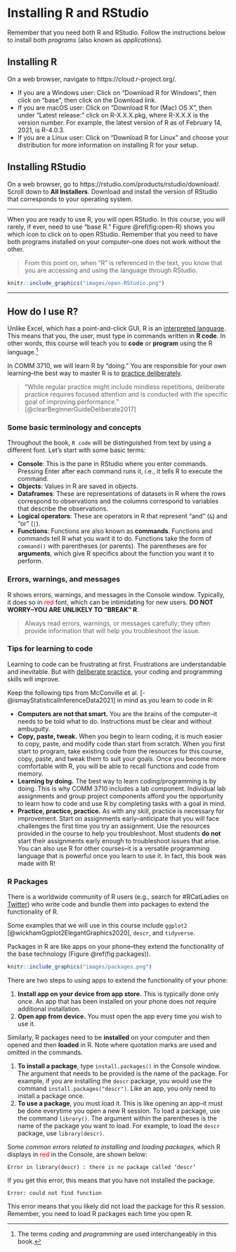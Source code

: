 
# Installing R and RStudio {#install}

Remember that you need both R and RStudio. Follow the instructions below to install both *programs* (also known as *applications*).

## Installing R

On a web browser, navigate to https://cloud.r-project.org/.

- If you are a Windows user: Click on “Download R for Windows”, then click on “base”, then click on the Download link.
- If you are macOS user: Click on “Download R for (Mac) OS X”, then under “Latest release:” click on R-X.X.X.pkg, where R-X.X.X is the version number. For example, the latest version of R as of February 14, 2021, is R-4.0.3.
- If you are a Linux user: Click on “Download R for Linux” and choose your distribution for more information on installing R for your setup.

## Installing RStudio

On a web browser, go to https://rstudio.com/products/rstudio/download/. Scroll down to **All Installers**. Download and install the version of RStudio that corresponds to your operating system.

---

When you are ready to use R, you will open RStudio. In this course, you will rarely, if ever, need to use "base R." Figure \@ref(fig:open-R) shows you which icon to click on to open RStudio. Remember that you need to have both programs installed on your computer--one does not work without the other.

> From this point on, when "R" is referenced in the text, you know that you are accessing and using the language through RStudio.

```r

knitr::include_graphics("images/open-RStudio.png")

```

---

## How do I use R?

Unlike Excel, which has a point-and-click GUI, R is an [interpreted language](https://en.wikipedia.org/wiki/Interpreter_(computing)). This means that you, the user, must type in commands written in **R code**. In other words, this course will teach you to **code** or **program** using the R language.^[The terms *coding* and *programming* are used interchangeably in this book.]

In COMM 3710, we will learn R by "doing." You are responsible for your own learning--the best way to master R is to [practice deliberately](https://jamesclear.com/beginners-guide-deliberate-practice). 

> "While regular practice might include mindless repetitions, deliberate practice requires focused attention and is conducted with the specific goal of improving performance." [@clearBeginnerGuideDeliberate2017]

### Some basic terminology and concepts

Throughout the book, `R code` will be distinguished from text by using a different font. Let's start with some basic terms:

- **Console**: This is the pane in RStudio where you enter commands. Pressing Enter after each command runs it, i.e., it tells R to execute the command.
- **Objects**: Values in R are saved in objects.
- **Dataframes**: These are representations of datasets in R where the rows correspond to observations and the columns correspond to variables that describe the observations.
- **Logical operators**: These are operators in R that represent "and" (`&`) and "or" (`|`).
- **Functions**: Functions are also known as **commands**. Functions and commands tell R what you want it to do. Functions take the form of `command()` with parentheses (or parents). The parentheses are for **arguments**, which give R specifics about the function you want it to perform.

### Errors, warnings, and messages

R shows errors, warnings, and messages in the Console window. Typically, it does so in <span style="color: red;">red</span> font, which can be intimidating for new users. **DO NOT WORRY--YOU ARE UNLIKELY TO "BREAK" R**.

> Always read errors, warnings, or messages carefully; they often provide information that will help you troubleshoot the issue.

### Tips for learning to code

Learning to code can be frustrating at first. Frustrations are understandable and inevitable. But with [deliberate practice](https://jamesclear.com/beginners-guide-deliberate-practice), your coding and programming skills will improve.

Keep the following tips from McConville et al. [-@ismayStatisticalInferenceData2021] in mind as you learn to code in R:

- **Computers are not that smart.** You are the brains of the computer--it needs to be told what to do. Instructions must be clear and without ambuguity.
- **Copy, paste, tweak.** When you begin to learn coding, it is much easier to copy, paste, and modify code than start from scratch. When you first start to program, take existing code from the resources for this course, copy, paste, and tweak them to suit your goals. Once you become more comfortable with R, you will be able to recall functions and code from memory.
- **Learning by doing.** The best way to learn coding/programming is by doing. This is why COMM 3710 includes a lab component. Individual lab assignments and group project components afford you the opportunity to learn how to code and use R by completing tasks with a goal in mind.
- **Practice, practice, practice.** As with any skill, practice is necessary for improvement. Start on assignments early--anticipate that you will face challenges the first time you try an assignment. Use the resources provided in the course to help you troubleshoot. Most students **do not** start their assignments early enough to troubleshoot issues that arise. You can also use R for other courses--it is a versatile programming language that is powerful once you learn to use it. In fact, this book was made with R!

### R Packages

There is a worldwide community of R users (e.g., search for #RCatLadies on [Twitter](https://www.twitter.com)) who write code and bundle them into packages to extend the functionality of R. 

Some examples that we will use in this course include `ggplot2` [@wickhamGgplot2ElegantGraphics2020], `descr`, and `tidyverse`.

Packages in R are like apps on your phone--they extend the functionality of the base technology (Figure \@ref(fig:packages)).

```r

knitr::include_graphics("images/packages.png")

```

There are two steps to using apps to extend the functionality of your phone:

1) **Install app on your device from app store.** This is typically done only once. An app that has been installed on your phone does not require additional installation.
2) **Open app from device.** You must open the app every time you wish to use it.  

Similarly, R packages need to be **installed** on your computer and then opened and then **loaded** in R. Note where quotation marks are used and omitted in the commands.

1) **To install a package**, type `install.packages()` in the Console window. The argument that needs to be provided is the name of the package. For example, if you are installing the `descr` package, you would use the command `install.packages("descr")`. Like an app, you only need to install a package once.
2) **To use a package**, you must load it. This is like opening an app--it must be done everytime you open a new R session. To load a package, use the command `library()`. The argument within the parentheses is the name of the package you want to load. For example, to load the `descr` package, use `library(descr)`.

Some *common errors related to installing and loading packages,* which R displays in <span style="color: red;">red</span> in the Console, are shown below:

```
Error in library(descr) : there is no package called ‘descr’
```

If you get this error, this means that you have not installed the package.

```
Error: could not find function
```

This error means that you likely did not load the package for this R session. Remember, you need to load R packages each time you open R.